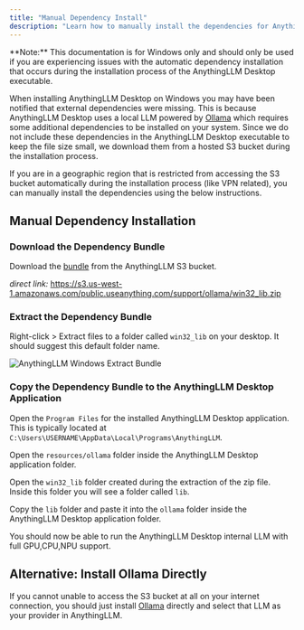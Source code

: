 ```yaml
---
title: "Manual Dependency Install"
description: "Learn how to manually install the dependencies for AnythingLLM Desktop on Windows"
---
```



<Callout type="warning" emoji="️⚠️">
  **Note:** This documentation is for Windows only and should only be used if you are experiencing issues with the automatic dependency installation
  that occurs during the installation process of the AnythingLLM Desktop executable.
</Callout>

When installing AnythingLLM Desktop on Windows you may have been notified that external dependencies were missing. This is because AnythingLLM Desktop uses a local LLM powered by [Ollama](https://ollama.com/) which requires some additional dependencies to be installed on your system.
Since we do not include these dependencies in the AnythingLLM Desktop executable to keep the file size small, we download them from a hosted S3 bucket during the installation process.

If you are in a geographic region that is restricted from accessing the S3 bucket automatically during the installation process (like VPN related), you can manually install the dependencies using the below instructions.

## Manual Dependency Installation

### Download the Dependency Bundle

Download the [bundle](https://s3.us-west-1.amazonaws.com/public.useanything.com/support/ollama/win32_lib.zip) from the AnythingLLM S3 bucket. 

_direct link:_ https://s3.us-west-1.amazonaws.com/public.useanything.com/support/ollama/win32_lib.zip

### Extract the Dependency Bundle

Right-click > Extract files to a folder called `win32_lib` on your desktop. It should suggest this default folder name.

<Image
  src="/images/getting-started/installation/windows/extract.png"
  height={1080}
  width={1920}
  quality={100}
  alt="AnythingLLM Windows Extract Bundle"
/>

### Copy the Dependency Bundle to the AnythingLLM Desktop Application

Open the `Program Files` for the installed AnythingLLM Desktop application. This is typically located at `C:\Users\USERNAME\AppData\Local\Programs\AnythingLLM`.

Open the `resources/ollama` folder inside the AnythingLLM Desktop application folder.

Open the `win32_lib` folder created during the extraction of the zip file. Inside this folder you will see a folder called `lib`.

Copy the `lib` folder and paste it into the `ollama` folder inside the AnythingLLM Desktop application folder.

You should now be able to run the AnythingLLM Desktop internal LLM with full GPU,CPU,NPU support.

## Alternative: Install Ollama Directly
If you cannot unable to access the S3 bucket at all on your internet connection, you should just install [Ollama](https://ollama.com/) directly and select that LLM as your provider in AnythingLLM.